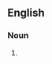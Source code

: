 {{also|saddle-cloths}}

==English==

===Noun===
{{head|en|noun plural form}}

# {{plural of|saddlecloth|lang=en}}
